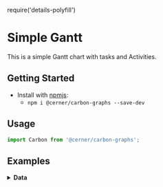 require('details-polyfill')

# Simple Gantt
This is a simple Gantt chart with tasks and Activities.

## Getting Started

- Install with [npmjs](https://www.npmjs.com):
  - `npm i @cerner/carbon-graphs --save-dev`

## Usage
```js
import Carbon from '@cerner/carbon-graphs';
```

## Examples
<GanttChart />

<details>
<summary style={{fontSize: 24 }}>
<b>Data</b>
</summary>

### Graph Config object
<GraphConfig />

#### Task Dataset 1
<TaskDataObject1 />

#### Task Dataset 2
<TaskDataObject2 />

#### Task Dataset 3
<TaskDataObject3 />

#### Task Dataset 4
<TaskDataObject4 />

#### Activity Dataset 1
<ActivityDataObject1 />

#### Activity Dataset 2
<ActivityDataObject2 />

#### Activity Dataset 3
<ActivityDataObject3 />

#### Activity Dataset 4
<ActivityDataObject4 />

### Load Track
<LoadTracks />
</details>
